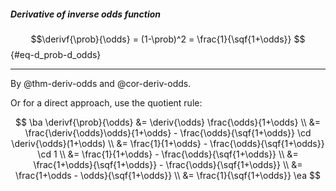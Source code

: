 :::{#thm-deriv-invodds}

##### Derivative of inverse odds function
$$\derivf{\prob}{\odds} = (1-\prob)^2 = \frac{1}{\sqf{1+\odds}} $${#eq-d_prob-d_odds}
:::

---

::: proof

By @thm-deriv-odds and @cor-deriv-odds.

:::: notes
Or for a direct approach, 
use the quotient rule:
::::

$$
\ba
\derivf{\prob}{\odds}
&= \deriv{\odds} \frac{\odds}{1+\odds}
\\ &= \frac{\deriv{\odds}\odds}{1+\odds} - \frac{\odds}{\sqf{1+\odds}} \cd \deriv{\odds}(1+\odds)
\\ &= \frac{1}{1+\odds} - \frac{\odds}{\sqf{1+\odds}} \cd 1
\\ &= \frac{1}{1+\odds} - \frac{\odds}{\sqf{1+\odds}}
\\ &= \frac{1+\odds}{\sqf{1+\odds}} - \frac{\odds}{\sqf{1+\odds}}
\\ &= \frac{1+\odds - \odds}{\sqf{1+\odds}}
\\ &= \frac{1}{\sqf{1+\odds}}
\ea
$$

:::
